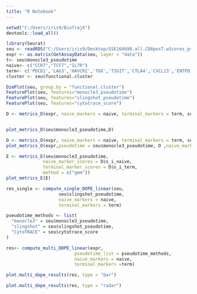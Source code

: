 ```yaml
---
title: "R Notebook"
---
```


```r
setwd("C:/Users/iris9/BioTrajX")
devtools::load_all() 
```

```r
library(Seurat)
seu <- readRDS("C:/Users/iris9/Desktop/GSE164690.all.CD8posT.wScores_pseudotime.rds")
expr <- as.matrix(GetAssayData(seu, layer = "data"))
t<- seu$monocle3_pseudotime
naive<- c("CCR7","TCF7","IL7R")
term<- c('PDCD1','LAG3','HAVCR2','TOX','TIGIT','CTLA4','CXCL13','ENTPD1','ITGAE')
cluster <- seu$functional.cluster

```

```r
DimPlot(seu, group.by = "functional.cluster")
FeaturePlot(seu, features="monocle3_pseudotime")
FeaturePlot(seu, features="slingshot_pseudotime")
FeaturePlot(seu, features="cytotrace_score")
```


```r
D <- metrics_D(expr, naive_markers = naive, terminal_markers = term, seu$monocle3_pseudotime)


plot_metrics_D(seu$monocle3_pseudotime,D)
```
```r
O <- metrics_O(expr, naive_markers = naive, terminal_markers = term, seu$monocle3_pseudotime)
plot_metrics_O(expr,pseudotime = seu$monocle3_pseudotime, O ,naive_markers = naive, terminal_markers = term)
```
```r
E <- metrics_E(seu$monocle3_pseudotime,
              naive_marker_scores = D$s_i_naive,
              terminal_marker_scores = D$s_i_term,
              method = c("gmm"))
plot_metrics_E(E)            
```


```r
res_single <- compute_single_DOPE_linear(seu,
                    seu$slingshot_pseudotime,
                    naive_markers = naive,
                    terminal_markers = term)
```
```r
pseudotime_methods <- list(
  "monocle3" = seu$monocle3_pseudotime,
  "slingshot" = seu$slingshot_pseudotime, 
  "CytoTRACE" = seu$cytotrace_score
)

res<- compute_multi_DOPE_linear(expr,
                          pseudotime_list = pseudotime_methods,
                          naive_markers = naive,
                          terminal_markers =term)
```
```r
plot.multi_dope_results(res, type = "bar")
```
```r
plot.multi_dope_results(res, type = "radar")
```


